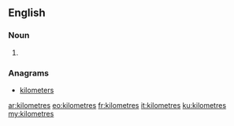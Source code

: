 {{also|kilòmetres}}
==English==

===Noun===
{{head|en|plural}}

# {{plural of|kilometre|lang=en|nocat=1}}

===Anagrams===
* [[kilometers#English|kilometers]]

[[ar:kilometres]]
[[eo:kilometres]]
[[fr:kilometres]]
[[it:kilometres]]
[[ku:kilometres]]
[[my:kilometres]]